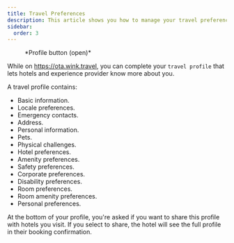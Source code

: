 ```yaml
---
title: Travel Preferences
description: This article shows you how to manage your travel preferences on Wink
sidebar:
  order: 3
---
```



<figure>
<CloudinaryImage
      width="350"
      height="404"
      resize="scale"
      quality="best"
      alt="Account button when authenticated"
      src="academy/account-button-auth-open"
      errorImage="noimage_opaque_nyrtl0.png"
    />
    <figcaption>*Profile button (open)*</figcaption>
</figure>

While on https://ota.wink.travel, you can complete your `travel profile` that lets hotels and experience provider know more about you.

A travel profile contains:

- Basic information.
- Locale preferences.
- Emergency contacts.
- Address.
- Personal information.
- Pets.
- Physical challenges.
- Hotel preferences.
- Amenity preferences.
- Safety preferences.
- Corporate preferences.
- Disability preferences.
- Room preferences.
- Room amenity preferences.
- Personal preferences.

At the bottom of your profile, you're asked if you want to share this profile with hotels you visit. If you select to share, the hotel will see the full profile in their booking confirmation.
